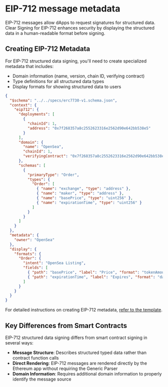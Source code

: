 # EIP-712 message metadata

EIP-712 messages allow dApps to request signatures for structured data. Clear Signing for EIP-712 enhances security by displaying the structured data in a human-readable format before signing.

## Creating EIP-712 Metadata

For EIP-712 structured data signing, you'll need to create specialized metadata that includes:

- Domain information (name, version, chain ID, verifying contract)
- Type definitions for all structured data types
- Display formats for showing structured data to users

```json
{
  "$schema": "../../specs/erc7730-v1.schema.json",
  "context": {
    "eip712": {
      "deployments": [
        {
          "chainId": 1,
          "address": "0x7f268357a8c2552623316e2562d90e642bb538e5"
        }
      ],
      "domain": {
        "name": "OpenSea",
        "chainId": 1,
        "verifyingContract": "0x7f268357a8c2552623316e2562d90e642bb538e5"
      },
      "schemas": [
        {
          "primaryType": "Order",
          "types": {
            "Order": [
              { "name": "exchange", "type": "address" },
              { "name": "maker", "type": "address" },
              { "name": "basePrice", "type": "uint256" },
              { "name": "expirationTime", "type": "uint256" }
            ]
          }
        }
      ]
    }
  },
  "metadata": {
    "owner": "OpenSea"
  },
  "display": {
    "formats": {
      "Order": {
        "intent": "OpenSea Listing",
        "fields": [
          { "path": "basePrice", "label": "Price", "format": "tokenAmount" },
          { "path": "expirationTime", "label": "Expires", "format": "datetime" }
        ]
      }
    }
  }
}
```

For detailed instructions on creating EIP-712 metadata, [refer to the template](https://github.com/LedgerHQ/clear-signing-erc7730-registry/blob/master/specs/templates/template-eip712.json).

## Key Differences from Smart Contracts

EIP-712 structured data signing differs from smart contract signing in several ways:

- **Message Structure**: Describes structured typed data rather than contract function calls
- **Direct Rendering**: EIP-712 messages are rendered directly by the Ethereum app without requiring the Generic Parser
- **Domain Information**: Requires additional domain information to properly identify the message source


